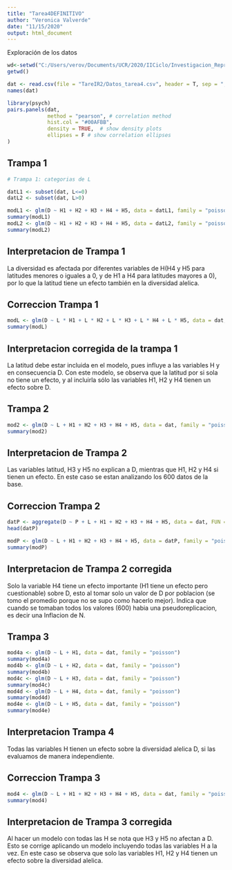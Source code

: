 ```yaml
---
title: "Tarea4DEFINITIVO"
author: "Veronica Valverde"
date: "11/15/2020"
output: html_document
---
```


Exploración de los datos

```r
wd<-setwd("C:/Users/verov/Documents/UCR/2020/IICiclo/Investigacion_Reproducible/Tarea4/TareaBiologiaIR2")
getwd()

dat <- read.csv(file = "TareIR2/Datos_tarea4.csv", header = T, sep = ",", dec = ".")
names(dat)

library(psych)
pairs.panels(dat, 
             method = "pearson", # correlation method
             hist.col = "#00AFBB",
             density = TRUE,  # show density plots
             ellipses = F # show correlation ellipses
)

```


## Trampa 1

```r
# Trampa 1: categorias de L

datL1 <- subset(dat, L<=0)
datL2 <- subset(dat, L>0)

modL1 <- glm(D ~ H1 + H2 + H3 + H4 + H5, data = datL1, family = "poisson")
summary(modL1)
modL2 <- glm(D ~ H1 + H2 + H3 + H4 + H5, data = datL2, family = "poisson")
summary(modL2)

```

## Interpretacion de Trampa 1

La diversidad es afectada por diferentes variables de H(H4 y H5 para latitudes menores o iguales a 0, y de H1 a H4 para latitudes mayores a 0), por lo que la latitud tiene un efecto también en la diversidad alelica.

## Correccion Trampa 1

```r

modL <- glm(D ~ L * H1 + L * H2 + L * H3 + L * H4 + L * H5, data = dat, family = "poisson")
summary(modL)

```

## Interpretacion corregida de la trampa 1

La latitud debe estar incluida en el modelo, pues influye a las variables H y en consecuencia D.
Con este modelo, se observa que la latitud por si sola no tiene un efecto, y al incluirla sólo las variables H1, H2 y H4 tienen un efecto sobre D.

## Trampa 2

```r

mod2 <- glm(D ~ L + H1 + H2 + H3 + H4 + H5, data = dat, family = "poisson")
summary(mod2)

```

## Interpretacion de Trampa 2

Las variables latitud, H3 y H5 no explican a D, mientras que H1, H2 y H4 si tienen un efecto. En este caso se estan analizando los 600 datos de la base.

## Correccion Trampa 2

```r
datP <- aggregate(D ~ P + L + H1 + H2 + H3 + H4 + H5, data = dat, FUN = mean)
head(datP)

modP <- glm(D ~ L + H1 + H2 + H3 + H4 + H5, data = datP, family = "poisson")
summary(modP)

```


## Interpretacion de Trampa 2 corregida 

Solo la variable H4 tiene un efecto importante (H1 tiene un efecto pero cuestionable) sobre D, esto al tomar solo un valor de D por poblacion (se tomo el promedio porque no se supo como hacerlo mejor). Indica que cuando se tomaban todos los valores (600) habia una pseudoreplicacion, es decir una Inflacion de N.

## Trampa 3

```r
mod4a <- glm(D ~ L + H1, data = dat, family = "poisson")
summary(mod4a)
mod4b <- glm(D ~ L + H2, data = dat, family = "poisson")
summary(mod4b)
mod4c <- glm(D ~ L + H3, data = dat, family = "poisson")
summary(mod4c)
mod4d <- glm(D ~ L + H4, data = dat, family = "poisson")
summary(mod4d)
mod4e <- glm(D ~ L + H5, data = dat, family = "poisson")
summary(mod4e)

```

## Interpretacion Trampa 4

Todas las variables H tienen un efecto sobre la diversidad alelica D, si las evaluamos de manera independiente. 

## Correccion Trampa 3

```r

mod4 <- glm(D ~ L + H1 + H2 + H3 + H4 + H5, data = dat, family = "poisson")
summary(mod4)

```

## Interpretacion de Trampa 3 corregida

Al hacer un modelo con todas las H se nota que H3 y H5 no afectan a D. Esto se corrige aplicando un modelo incluyendo todas las variables H a la vez. En este caso se observa que solo las variables H1, H2 y H4 tienen un efecto sobre la diversidad alelica.

